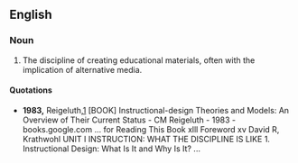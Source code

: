 {{rfd|sum of parts, + not set phrase + not idiomatic}}
==English==

===Noun===
{{en-noun|-|sg=[[instructional]] [[design]]}}

# The discipline of creating educational materials, often with the implication of alternative media.

====Quotations====
* '''1983,''' Reigeluth,[http://books.google.com/books?hl=en&lr=&id=qt_9Q4K5Bz8C&oi=fnd&pg=PR11&dq=instructional+design&ots=83ufQ_l9Gd&sig=58ViHGTy6N-Z6gztRt40Oi02Vys] [BOOK] Instructional-design Theories and Models: An Overview of Their Current Status - CM Reigeluth - 1983 - books.google.com  ... for Reading This Book xlll Foreword xv David R, Krathwohl UNIT I INSTRUCTION: WHAT THE DISCIPLINE IS LIKE 1. Instructional Design: What Is It and Why Is It? ...